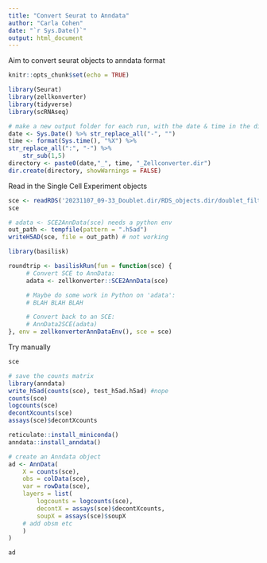 ```yaml
---
title: "Convert Seurat to Anndata"
author: "Carla Cohen"
date: "`r Sys.Date()`"
output: html_document
---
```

Aim to convert seurat objects to anndata format

```r
knitr::opts_chunk$set(echo = TRUE)
```

```r
library(Seurat)
library(zellkonverter)
library(tidyverse)
library(scRNAseq)

# make a new output folder for each run, with the date & time in the directory name
date <- Sys.Date() %>% str_replace_all("-", "")
time <- format(Sys.time(), "%X") %>% 
str_replace_all(":", "-") %>%
    str_sub(1,5)
directory <- paste0(date,"_", time, "_Zellconverter.dir")
dir.create(directory, showWarnings = FALSE)
```

Read in the Single Cell Experiment objects

```r
sce <- readRDS('20231107_09-33_Doublet.dir/RDS_objects.dir/doublet_filtered/SingleCellExp/MSK0785-Ach-Enth_doublet_filtered_SingleCellExp.rds')
sce
```

```r

# adata <- SCE2AnnData(sce) needs a python env
out_path <- tempfile(pattern = ".h5ad")
writeH5AD(sce, file = out_path) # not working

```

```r
library(basilisk)

roundtrip <- basiliskRun(fun = function(sce) {
     # Convert SCE to AnnData:
     adata <- zellkonverter::SCE2AnnData(sce)

     # Maybe do some work in Python on 'adata':
     # BLAH BLAH BLAH

     # Convert back to an SCE:
     # AnnData2SCE(adata)
}, env = zellkonverterAnnDataEnv(), sce = sce)
```

Try manually

```r
sce
```

```r
# save the counts matrix
library(anndata)
write_h5ad(counts(sce), test_h5ad.h5ad) #nope
counts(sce)
logcounts(sce)
decontXcounts(sce)
assays(sce)$decontXcounts
```

```r
reticulate::install_miniconda()
anndata::install_anndata()
```


```r
# create an Anndata object
ad <- AnnData(
    X = counts(sce),
    obs = colData(sce), 
    var = rowData(sce),
    layers = list(
        logcounts = logcounts(sce),
        decontX = assays(sce)$decontXcounts,
        soupX = assays(sce)$soupX
    # add obsm etc
    )
)

ad
```

